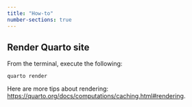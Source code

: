 ```yaml
---
title: "How-to"
number-sections: true
---
```


## Render Quarto site

From the terminal, execute the following:

```
quarto render
```

Here are more tips about rendering: <https://quarto.org/docs/computations/caching.html#rendering>.